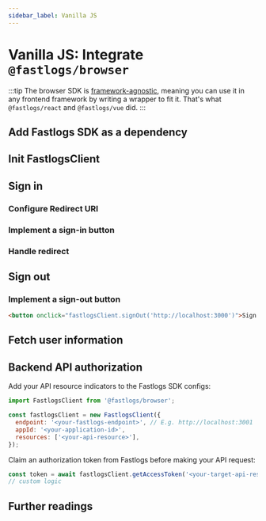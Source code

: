 ```yaml
---
sidebar_label: Vanilla JS
---
```



# Vanilla JS: Integrate `@fastlogs/browser`

:::tip
The browser SDK is [framework-agnostic](https://stackoverflow.com/questions/64725017/what-does-it-mean-by-framework-agnostic), meaning you can use it in any frontend framework by writing a wrapper to fit it. That's what `@fastlogs/react` and `@fastlogs/vue` did.
:::

<AppNote type="Single Page App" />

## Add Fastlogs SDK as a dependency

<AddSdk />

## Init FastlogsClient

<InitClient />

## Sign in

<SignInFlowSummary />

### Configure Redirect URI

<ConfigureRedirectUri figureSrc={redirectUriFigure} redirectUri="http://localhost:3000/callback" />

### Implement a sign-in button

<ImplementSignIn />

### Handle redirect

<HandleRedirect />

## Sign out

<SignOutNote />

### Implement a sign-out button

```html
<button onclick="fastlogsClient.signOut('http://localhost:3000')">Sign Out</button>
```

## Fetch user information

<FetchUserInformation apiCodeFragment="fastlogsClient.fetchUserInfo()" />

## Backend API authorization

<GetAuthorizationToken />

Add your API resource indicators to the Fastlogs SDK configs:

```js
import FastlogsClient from '@fastlogs/browser';

const fastlogsClient = new FastlogsClient({
  endpoint: '<your-fastlogs-endpoint>', // E.g. http://localhost:3001
  appId: '<your-application-id>',
  resources: ['<your-api-resource>'],
});
```

Claim an authorization token from Fastlogs before making your API request:

```js
const token = await fastlogsClient.getAccessToken('<your-target-api-resource>');
// custom logic
```

<ApplyAuthorizationToken />

## Further readings

<FurtherReadings />
